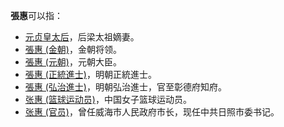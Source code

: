 '''張惠'''可以指：
*[[元贞皇太后|元贞皇太后]]，后梁太祖嫡妻。
*[[張惠_(金朝)|張惠 (金朝)]]，金朝将领。
*[[張惠_(元朝)|張惠 (元朝)]]，元朝大臣。
*[[張惠_(正統進士)|張惠 (正統進士)]]，明朝正統進士。
*[[張惠_(弘治進士)|張惠 (弘治進士)]]，明朝弘治進士，官至彰德府知府。
*[[张惠_(篮球运动员)|张惠 (篮球运动员)]]，中国女子篮球运动员。
*[[张惠_(官员)|张惠 (官员)]]，曾任威海市人民政府市长，现任中共日照市委书记。

{{消歧義|cat=二字張姓人名消歧義|hui}}